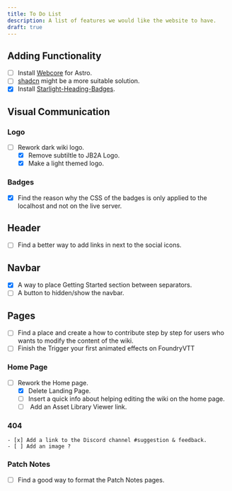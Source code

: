 ```yaml
---
title: To Do List
description: A list of features we would like the website to have.
draft: true
---
```


## Adding Functionality

- [ ] Install [Webcore](https://webcoreui.dev/docs/astro) for Astro.
- [ ] <Badge text="Failed" variant="danger" />[shadcn](https://ui.shadcn.com/docs/components/table) might be a more suitable solution.
- [X] Install [Starlight-Heading-Badges](https://github.com/HiDeoo/starlight-heading-badges). 

## Visual Communication

### Logo

- [ ] Rework dark wiki logo.
    - [x] Remove subtiltle to JB2A Logo.
    - [x] Make a light themed logo.

### Badges

- [X] Find the reason why the CSS of the badges is only applied to the localhost and not on the live server.

## Header
- [ ] Find a better way to add links in next to the social icons.

## Navbar

- [x] A way to place Getting Started section between separators.
- [ ] A button to hidden/show the navbar.

## Pages

- [ ] Find a place and create a how to contribute step by step for users who wants to modify the content of the wiki.
- [ ] Finish the Trigger your first animated effects on FoundryVTT

### Home Page

- [ ] Rework the Home page.
    - [x] Delete Landing Page.
    - [ ] Insert a quick info about helping editing the wiki on the home page.
    - [ ] <Badge text="Redundant" variant="caution" /> Add an Asset Library Viewer link.

### 404

    - [x] Add a link to the Discord channel #suggestion & feedback.
    - [ ] Add an image ?


### Patch Notes

- [ ] Find a good way to format the Patch Notes pages.




